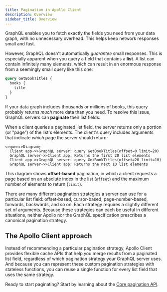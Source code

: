 ```yaml
---
title: Pagination in Apollo Client
description: Overview
sidebar_title: Overview
---
```


GraphQL enables you to fetch exactly the fields you need from your data graph, with no unnecessary overhead. This helps keep network responses small and fast.

However, GraphQL doesn't automatically _guarantee_ small responses. This is especially apparent when you query a field that contains a **list**. A list can contain infinitely many elements, which can result in an enormous response from a seemingly small query like this one:

```graphql
query GetBookTitles {
  books {
    title
  }
}
```

If your data graph includes thousands or millions of books, this query probably returns _much_ more data than you need. To resolve this issue, GraphQL servers can **paginate** their list fields.

When a client queries a paginated list field, the server returns only a portion (or "page") of the list's elements. The client's query includes arguments that indicate _which_ page the server should return:

```mermaid
sequenceDiagram;
  Client app->>GraphQL server: query GetBookTitles(offset=0 limit=20)
  GraphQL server->>Client app: Returns the first 20 list elements
  Client app->>GraphQL server: query GetBookTitles(offset=20 limit=10)
  GraphQL server->>Client app: Returns the next 10 list elements
```

This diagram shows **offset-based** pagination, in which a client requests a page based on an absolute index in the list (`offset`) and the maximum number of elements to return (`limit`).

There are many different pagination strategies a server can use for a particular list field: offset-based, cursor-based, page-number-based, forwards, backwards, and so on. Each strategy requires a slightly different set of arguments. Because these strategies can each be useful in different situations, neither Apollo nor the GraphQL specification prescribes a canonical pagination strategy.

## The Apollo Client approach

Instead of recommending a particular pagination strategy, Apollo Client provides flexible cache APIs that help you merge results from a paginated list field, regardless of which pagination strategy your GraphQL server uses. And because you can represent these custom pagination strategies with stateless functions, you can reuse a single function for every list field that uses the same strategy.

Ready to start paginating? Start by learning about the [Core pagination API](./core-api).
